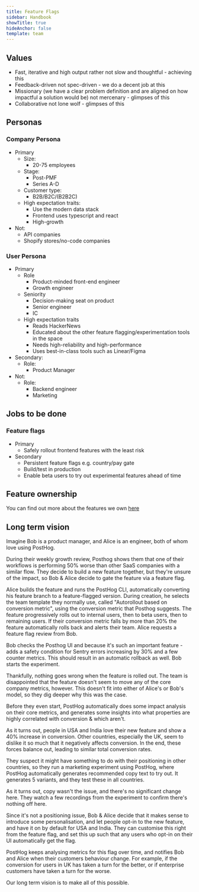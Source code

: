 ```yaml
---
title: Feature Flags
sidebar: Handbook
showTitle: true
hideAnchor: false
template: team
---
```


## Values
- Fast, iterative and high output rather not slow and thoughtful - achieving this
- Feedback-driven not spec-driven - we do a decent job at this
- Missionary (we have a clear problem definition and are aligned on how impactful a solution would be) not mercenary - glimpses of this
- Collaborative not lone wolf - glimpses of this

## Personas

### Company Persona
- Primary
    - Size:
        - 20-75 employees
    - Stage:
        - Post-PMF
        - Series A-D
    - Customer type:
        - B2B/B2C/(B2B2C)
    - High expectation traits:
        - Use the modern data stack
        - Frontend uses typescript and react
        - High-growth
- Not:
    - API companies
    - Shopify stores/no-code companies

### User Persona
- Primary
    - Role
        - Product-minded front-end engineer
        - Growth engineer
    - Seniority
        - Decision-making seat on product
        - Senior engineer
        - IC
    - High expectation traits
        - Reads HackerNews
        - Educated about the other feature flagging/experimentation tools in the space
        - Needs high-reliability and high-performance
        - Uses best-in-class tools such as Linear/Figma
- Secondary:
    - Role:
        - Product Manager
- Not:
    - Role:
        - Backend engineer
        - Marketing

## Jobs to be done

### Feature flags
- Primary
    - Safely rollout frontend features with the least risk
- Secondary
    - Persistent feature flags e.g. country/pay gate
    - Build/test in production
    - Enable beta users to try out experimental features ahead of time

## Feature ownership
You can find out more about the features we own [here](/handbook/engineering/feature-ownership)

## Long term vision

Imagine Bob is a product manager, and Alice is an engineer, both of whom love using PostHog. 

During their weekly growth review, Posthog shows them that one of their workflows is performing 50% worse than other SaaS companies with a similar flow. They decide to build a new feature together, but they're unsure of the impact, so Bob & Alice decide to gate the feature via a feature flag.

Alice builds the feature and runs the PostHog CLI, automatically converting his feature branch to a feature-flagged version. During creation, he selects the team template they normally use, called "Autorollout based on conversion metric", using the conversion metric that Posthog suggests. The feature progressively rolls out to internal users, then to beta users, then to remaining users. If their conversion metric falls by more than 20% the feature automatically rolls back and alerts their team. Alice requests a feature flag review from Bob.

Bob checks the Posthog UI and because it's such an important feature - adds a safety condition for Sentry errors increasing by 30% and a few counter metrics. This should result in an automatic rollback as well. Bob starts the experiment.

Thankfully, nothing goes wrong when the feature is rolled out. The team is disappointed that the feature doesn't seem to move any of the core company metrics, however. This doesn't fit into either of Alice's or Bob's model, so they dig deeper why this was the case.

Before they even start, PostHog automatically does some impact analysis on their core metrics, and generates some insights into what properties are highly correlated with conversion & which aren't.

As it turns out, people in USA and India love their new feature and show a 40% increase in conversion. Other countries, especially the UK, seem to dislike it so much that it negatively affects conversion. In the end, these forces balance out, leading to similar total conversion rates.

They suspect it might have something to do with their positioning in other countries, so they run a marketing experiment using PostHog, where PostHog automatically generates recommended copy text to try out. It generates 5 variants, and they test these in all countries.

As it turns out, copy wasn't the issue, and there's no significant change here. They watch a few recordings from the experiment to confirm there's nothing off here.

Since it's not a positioning issue, Bob & Alice decide that it makes sense to introduce some personalisation, and let people opt-in to the new feature, and have it on by default for USA and India. They can customise this right from the feature flag, and set this up such that any users who opt-in on their UI automatically get the flag.

PostHog keeps analysing metrics for this flag over time, and notifies Bob and Alice when their customers behaviour change. For example, if the conversion for users in UK has taken a turn for the better, or if enterprise customers have taken a turn for the worse.

Our long term vision is to make all of this possible.
